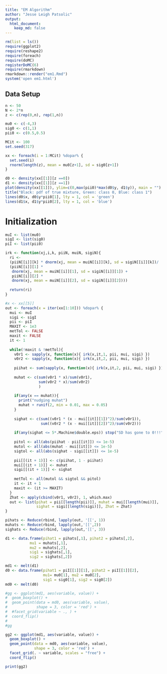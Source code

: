```yaml
---
title: "EM Algorithm"
author: "Jesse Leigh Patsolic"
output: 
  html_document:
    keep_md: false
---
```


```r
rm(list = ls())
require(ggplot2)
require(reshape2)
require(foreach)
require(doMC)
registerDoMC(6)
require(rmarkdown)
rmarkdown::render("em1.Rmd")
system('open em1.html')
```

## Data Setup

```r
n <- 50
N <- 2*n
z <- c(rep(0,n), rep(1,n))

mu0 <- c(-4,3)
sig0 <- c(1,1)
pii0 <- c(0.5,0.5)

MCit <- 100 
set.seed(317)

xx <- foreach(i = 1:MCit) %dopar% {
  set.seed(i)
  rnorm(length(z), mean = mu0[z+1], sd = sig0[z+1])
}

d0 <- density(xx[[1]][z ==0])
d1 <- density(xx[[1]][z ==1])
plot(density(xx[[1]]), ylim=c(0,max(pii0)*max(d0$y, d1$y)), main = "")
title("Black: pdf of true mixture, Green: class 0, Blue: class 1")
lines(d0$x, d0$y*pii0[1], lty = 1, col = 'green')
lines(d1$x, d1$y*pii0[2], lty = 1, col = 'blue')
```

# Initialization 
```r
muI <- list(mu0)
sigI <- list(sig0)
piI <- list(pii0)
```

```r
irk <- function(xj,i,k, piiN, muiN, sigiN){
  ri <- 
  (piiN[[i]][k] * dnorm(xj, mean = muiN[[i]][k], sd = sigiN[[i]][k])/
  (piiN[[i]][1] * 
   dnorm(xj, mean = muiN[[i]][1], sd = sigiN[[i]][1]) + 
   piiN[[i]][2] * 
   dnorm(xj, mean = muiN[[i]][2], sd = sigiN[[i]][2])))
  
  return(ri)
}
```


```r
#x <- xx[[5]]
out <- foreach(x = iter(xx[1:10])) %dopar% {
  mui <- muI
  sigi <- sigI
  pii <- piI
  MAXIT <- 1e3
  metTol <- FALSE
  maxit <- FALSE
  it <- 1
  
  while(!maxit & !metTol){
    v0r1 <- sapply(x, function(x){ irk(x,it,1, pii, mui, sigi) })
    v0r2 <- sapply(x, function(x){ irk(x,it,2, pii, mui, sigi) })
  
    piihat <- sum(sapply(x, function(x){ irk(x,it,2, pii, mui, sigi) }))/N
  
    muhat <- c(sum(v0r1 * x)/sum(v0r1),
               sum(v0r2 * x)/sum(v0r2)
               )
  
    if(any(x == muhat)){
      print("nudging muhat")
      muhat + runif(2, min = 0.01, max = 0.05)
    }
  
    sighat <- c(sum((v0r1 * (x - mui[[it]][1])^2)/sum(v0r1)),
                sum((v0r2 * (x - mui[[it]][2])^2)/sum(v0r2)))
  
    if(any(sighat <= 5*.Machine$double.eps)) stop("SD has gone to 0!!!")
  
    pitol <- all(abs(piihat - pii[[it]]) <= 1e-5)
    mutol <- all(abs(muhat - mui[[it]]) <= 1e-5)
    sigtol <- all(abs(sighat - sigi[[it]]) <= 1e-5)
  
    pii[[(it + 1)]] <- c(piihat, 1 - piihat)
    mui[[(it + 1)]] <- muhat
    sigi[[(it + 1)]] <- sighat
  
    metTol <- all(mutol && sigtol && pitol)
    it <- it + 1 
    maxit <- (it >= MAXIT)
  }
  Zhat <- apply(cbind(v0r1, v0r2), 1, which.max)
  out <- list(pihat = pii[[length(pii)]], muhat = mui[[length(mui)]],
              sighat = sigi[[length(sigi)]], Zhat = Zhat)
}
```


```r
pihats <- Reduce(rbind, lapply(out, '[[', 1))
muhats <- Reduce(rbind, lapply(out,'[[',2))
sighats <- Reduce(rbind, lapply(out,'[[', 3))

d1 <- data.frame(pihat1 = pihats[,1], pihat2 = pihats[,2],
           mu1 = muhats[,1], 
           mu2 = muhats[,2], 
           sig1 = sighats[,1],
           sig2 = sighats[,2])

md1 <- melt(d1)
d0 <- data.frame(pihat1 = piI[[1]][1], pihat2 = piI[[1]][2],
                 mu1= mu0[1], mu2 = mu0[2], 
                 sig1 = sig0[1], sig2 = sig0[2])
md0 <- melt(d0)

#gg <- ggplot(md1, aes(variable, value)) + 
#  geom_boxplot() +
#  geom_point(data = md0, aes(variable, value), 
#             shape = 3, color = 'red') + 
#  #facet_grid(variable ~ ., ) +
#  coord_flip()
#
#gg

gg2 <- ggplot(md1, aes(variable, value)) + 
  geom_boxplot() +
  geom_point(data = md0, aes(variable, value), 
             shape = 3, color = 'red') + 
  facet_grid(. ~ variable, scales = "free") +
  coord_flip()

print(gg2)
```
